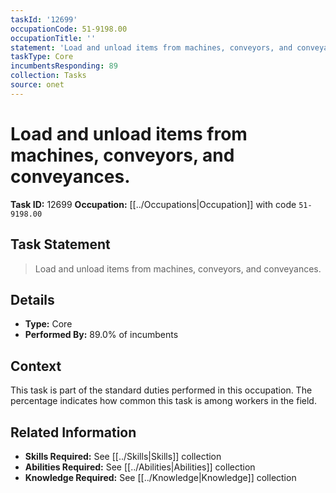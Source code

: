 ```yaml
---
taskId: '12699'
occupationCode: 51-9198.00
occupationTitle: ''
statement: 'Load and unload items from machines, conveyors, and conveyances.'
taskType: Core
incumbentsResponding: 89
collection: Tasks
source: onet
---
```

# Load and unload items from machines, conveyors, and conveyances.

**Task ID:** 12699
**Occupation:** [[../Occupations|Occupation]] with code `51-9198.00`

## Task Statement

> Load and unload items from machines, conveyors, and conveyances.

## Details

- **Type:** Core
- **Performed By:** 89.0% of incumbents

## Context

This task is part of the standard duties performed in this occupation. The percentage indicates how common this task is among workers in the field.

## Related Information

- **Skills Required:** See [[../Skills|Skills]] collection
- **Abilities Required:** See [[../Abilities|Abilities]] collection
- **Knowledge Required:** See [[../Knowledge|Knowledge]] collection
